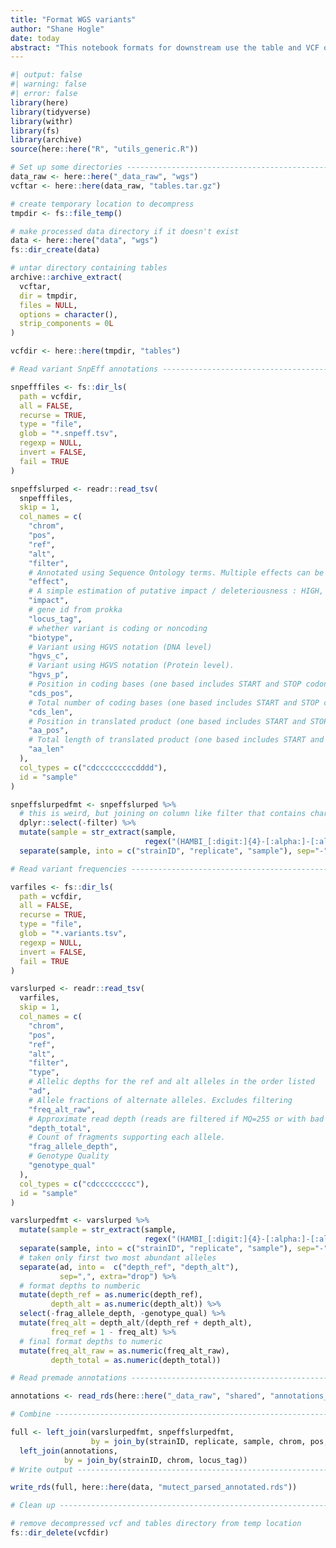 ```yaml
---
title: "Format WGS variants"
author: "Shane Hogle"
date: today
abstract: "This notebook formats for downstream use the table and VCF output from mutect2 called on WGS population data in the evolved bacteria inoculum. These are species that had been experimentally evolved before the main match/mis-match experiment. The formatting removes some variants with spurious features and connects variants to functional annotations and gene identities."
---
```


```r
#| output: false
#| warning: false
#| error: false
library(here)
library(tidyverse)
library(withr)
library(fs)
library(archive)
source(here::here("R", "utils_generic.R"))

# Set up some directories -------------------------------------------------
data_raw <- here::here("_data_raw", "wgs")
vcftar <- here::here(data_raw, "tables.tar.gz")

# create temporary location to decompress
tmpdir <- fs::file_temp()

# make processed data directory if it doesn't exist
data <- here::here("data", "wgs")
fs::dir_create(data)

# untar directory containing tables 
archive::archive_extract(
  vcftar,
  dir = tmpdir,
  files = NULL,
  options = character(),
  strip_components = 0L
)

vcfdir <- here::here(tmpdir, "tables")

# Read variant SnpEff annotations -----------------------------------------

snpefffiles <- fs::dir_ls(
  path = vcfdir,
  all = FALSE,
  recurse = TRUE,
  type = "file",
  glob = "*.snpeff.tsv",
  regexp = NULL,
  invert = FALSE,
  fail = TRUE
)

snpeffslurped <- readr::read_tsv(
  snpefffiles,
  skip = 1,
  col_names = c(
    "chrom",
    "pos",
    "ref",
    "alt",
    "filter",
    # Annotated using Sequence Ontology terms. Multiple effects can be concatenated using '&'.
    "effect",
    # A simple estimation of putative impact / deleteriousness : HIGH, MODERATE, LOW, or MODIFIER
    "impact",
    # gene id from prokka
    "locus_tag",
    # whether variant is coding or noncoding
    "biotype",
    # Variant using HGVS notation (DNA level)
    "hgvs_c",
    # Variant using HGVS notation (Protein level).
    "hgvs_p",
    # Position in coding bases (one based includes START and STOP codons).
    "cds_pos",
    # Total number of coding bases (one based includes START and STOP codons).
    "cds_len",
    # Position in translated product (one based includes START and STOP codons).
    "aa_pos",
    # Total length of translated product (one based includes START and STOP codons).
    "aa_len"
  ),
  col_types = c("cdcccccccccdddd"),
  id = "sample"
)

snpeffslurpedfmt <- snpeffslurped %>% 
  # this is weird, but joining on column like filter that contains characters like ';' doesnt work
  dplyr::select(-filter) %>% 
  mutate(sample = str_extract(sample, 
                              regex("(HAMBI_[:digit:]{4}-[:alpha:]-[:alnum:]{3})|(HAMBI_[:digit:]{4}-[:alpha:]-SH-WGS-[:digit:]{3})"))) %>% 
  separate(sample, into = c("strainID", "replicate", "sample"), sep="-", extra = "merge")

# Read variant frequencies ------------------------------------------------

varfiles <- fs::dir_ls(
  path = vcfdir,
  all = FALSE,
  recurse = TRUE,
  type = "file",
  glob = "*.variants.tsv",
  regexp = NULL,
  invert = FALSE,
  fail = TRUE
)

varslurped <- readr::read_tsv(
  varfiles,
  skip = 1,
  col_names = c(
    "chrom",
    "pos",
    "ref",
    "alt",
    "filter",
    "type",
    # Allelic depths for the ref and alt alleles in the order listed
    "ad",
    # Allele fractions of alternate alleles. Excludes filtering
    "freq_alt_raw",
    # Approximate read depth (reads are filtered if MQ=255 or with bad mates)
    "depth_total",
    # Count of fragments supporting each allele.
    "frag_allele_depth",
    # Genotype Quality
    "genotype_qual"
  ),
  col_types = c("cdccccccccc"),
  id = "sample"
)

varslurpedfmt <- varslurped %>% 
  mutate(sample = str_extract(sample, 
                              regex("(HAMBI_[:digit:]{4}-[:alpha:]-[:alnum:]{3})|(HAMBI_[:digit:]{4}-[:alpha:]-SH-WGS-[:digit:]{3})"))) %>% 
  separate(sample, into = c("strainID", "replicate", "sample"), sep="-", extra = "merge") %>% 
  # taken only first two most abundant alleles
  separate(ad, into =  c("depth_ref", "depth_alt"), 
           sep=",", extra="drop") %>% 
  # format depths to numberic
  mutate(depth_ref = as.numeric(depth_ref), 
         depth_alt = as.numeric(depth_alt)) %>%
  select(-frag_allele_depth, -genotype_qual) %>% 
  mutate(freq_alt = depth_alt/(depth_ref + depth_alt),
         freq_ref = 1 - freq_alt) %>% 
  # final format depths to numeric
  mutate(freq_alt_raw = as.numeric(freq_alt_raw),
         depth_total = as.numeric(depth_total))

# Read premade annotations -----------------------------------------------------

annotations <- read_rds(here::here("_data_raw", "shared", "annotations_codon_degeneracy.rds"))

# Combine -----------------------------------------------------------------

full <- left_join(varslurpedfmt, snpeffslurpedfmt,
                  by = join_by(strainID, replicate, sample, chrom, pos, ref, alt)) %>%
  left_join(annotations,
            by = join_by(strainID, chrom, locus_tag))
# Write output ------------------------------------------------------------

write_rds(full, here::here(data, "mutect_parsed_annotated.rds"))

# Clean up ----------------------------------------------------------------

# remove decompressed vcf and tables directory from temp location
fs::dir_delete(vcfdir)
```
